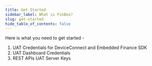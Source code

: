 ```yaml
---
title: Get Started
sidebar_label: What is FinBox?
slug: get-started
hide_table_of_contents: false
---
```



Here is what you need to get started - 

1.  UAT Credentials for DeviceConnect and Embedded Finance SDK
2.  UAT Dashboard Credentials
3.  REST APIs UAT Server Keys
